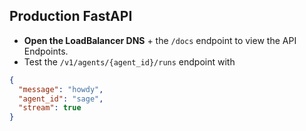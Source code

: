 ## Production FastAPI

- **Open the LoadBalancer DNS** + the `/docs` endpoint to view the API Endpoints.
- Test the `/v1/agents/{agent_id}/runs` endpoint with

```json
{
  "message": "howdy",
  "agent_id": "sage",
  "stream": true
}
```
